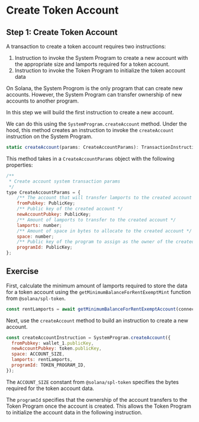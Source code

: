 # Create Token Account

## Step 1: Create Token Account

A transaction to create a token account requires two instructions:

1. Instruction to invoke the System Program to create a new account with the appropriate size and lamports required for a token account.
2. Instruction to invoke the Token Program to initialize the token account data

On Solana, the System Progrom is the only program that can create new accounts.
However, the System Program can transfer ownership of new accounts to another program.

In this step we will build the first instruction to create a new account.

We can do this using the `SystemProgram.createAccount` method.
Under the hood, this method creates an instruction to invoke the `createAccount` instruction on the System Program.

```js
static createAccount(params: CreateAccountParams): TransactionInstruction;
```

This method takes in a `CreateAccountParams` object with the following properties:

```js
/**
 * Create account system transaction params
 */
type CreateAccountParams = {
    /** The account that will transfer lamports to the created account */
    fromPubkey: PublicKey;
    /** Public key of the created account */
    newAccountPubkey: PublicKey;
    /** Amount of lamports to transfer to the created account */
    lamports: number;
    /** Amount of space in bytes to allocate to the created account */
    space: number;
    /** Public key of the program to assign as the owner of the created account */
    programId: PublicKey;
};
```

## Exercise

First, calculate the minimum amount of lamports required to store the data for a token account using the `getMinimumBalanceForRentExemptMint` function from `@solana/spl-token`.

```js
const rentLamports = await getMinimumBalanceForRentExemptAccount(connection);
```

Next, use the `createAccount` method to build an instruction to create a new account.

```js
const createAccountInstruction = SystemProgram.createAccount({
  fromPubkey: wallet_1.publicKey,
  newAccountPubkey: token.publicKey,
  space: ACCOUNT_SIZE,
  lamports: rentLamports,
  programId: TOKEN_PROGRAM_ID,
});
```

The `ACCOUNT_SIZE` constant from `@solana/spl-token` specifies the bytes required for the token account data.

The `programId` specifies that the ownership of the account transfers to the Token Program once the account is created.
This allows the Token Program to initialize the account data in the following instruction.
